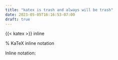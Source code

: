 ```yaml
---
title: "katex is trash and always will be trash"
date: 2023-05-05T16:16:53-07:00
draft: true
---
```

{{< katex >}}
inline `\\( ax^2 + bx \\)`{=markdown}


% KaTeX inline notation

Inline notation: `\\( \varphi = \dfrac{1+\sqrt5}{2}= 1.6180339887… \\)`{=markdown}
